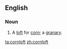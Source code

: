 ==English==

===Noun===
{{en-noun}}

# A [[loft]] for [[corn]]; a [[granary]].
{{Webster 1913}}

[[ta:cornloft]]
[[zh:cornloft]]